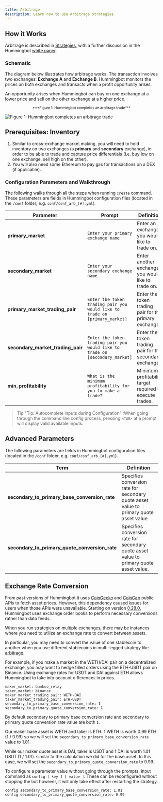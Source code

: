 ```yaml
---
title: Arbitrage
description: Learn how to use Arbitrage strategies
---
```


## How it Works

Arbitrage is described in [Strategies](/strategies/), with a further discussion in the Hummingbot [white paper](https://hummingbot.io/hummingbot.pdf).

### Schematic

The diagram below illustrates how arbitrage works. The transaction involves two exchanges: **Exchange A** and **Exchange B**. Hummingbot monitors the prices on both exchanges and transacts when a profit opportunity arises.

An opportunity arises when Hummingbot can buy on one exchange at a lower price and sell on the other exchange at a higher price.

<small>
  <center>***Figure 1: Hummingbot completes an arbitrage trade***</center>
</small>

![Figure 1: Hummingbot completes an arbitrage trade](arbitrage.png)

## Prerequisites: Inventory

1. Similar to cross-exchange market making, you will need to hold inventory on two exchanges (a **primary** and **secondary** exchange), in order to be able to trade and capture price differentials (i.e. buy low on one exchange, sell high on the other).
2. You will also need some Ethereum to pay gas for transactions on a DEX (if applicable).

### Configuration Parameters and Walkthrough

The following walks through all the steps when running `create` command. These parameters are fields in Hummingbot configuration files (located in the `/conf` folder, e.g. `conf/conf_arb_[#].yml`).

| Parameter                         | Prompt                                                                       | Definition                                               |
| --------------------------------- | ---------------------------------------------------------------------------- | -------------------------------------------------------- |
| **primary_market**                | `Enter your primary exchange name`                                           | Enter an exchange you would like to trade on.            |
| **secondary_market**              | `Enter your secondary exchange name`                                         | Enter another exchange you would like to trade on.       |
| **primary_market_trading_pair**   | `Enter the token trading pair you would like to trade on [primary_market]`   | Enter the token trading pair for the primary exchange.   |
| **secondary_market_trading_pair** | `Enter the token trading pair you would like to trade on [secondary_market]` | Enter the token trading pair for the secondary exchange. |
| **min_profitability**             | `What is the minimum profitability for you to make a trade?`                 | Minimum profitability target required to execute trades. |

> Tip "Tip: Autocomplete Inputs during Configuration" :When going through the command line config process, pressing `<TAB>` at a prompt will display valid available inputs.

## Advanced Parameters

The following parameters are fields in Hummingbot configuration files (located in the `/conf` folder, e.g. `conf/conf_arb_[#].yml`).

| Term                                           | Definition                                                                              |
| ---------------------------------------------- | --------------------------------------------------------------------------------------- |
| **secondary_to_primary_base_conversion_rate**  | Specifies conversion rate for secondary quote asset value to primary quote asset value. |
| **secondary_to_primary_quote_conversion_rate** | Specifies conversion rate for secondary quote asset value to primary quote asset value. |

## Exchange Rate Conversion

From past versions of Hummingbot it uses [CoinGecko](https://www.coingecko.com/en/api) and [CoinCap](https://docs.coincap.io/?version=latest) public APIs to fetch asset prices. However, this dependency caused issues for users when those APIs were unavailable. Starting on version [0.28.0](/release-notes/0.28.0/#removed-dependency-on-external-data-feeds), Hummingbot uses exchange order books to perform necessary conversions rather than data feeds.

When you run strategies on multiple exchanges, there may be instances where you need to utilize an exchange rate to convert between assets.

In particular, you may need to convert the value of one stablecoin to another when you use different stablecoins in multi-legged strategy like [arbitrage](/strategies/arbitrage/).

For example, if you make a market in the WETH/DAI pair on a decentralized exchange, you may want to hedge filled orders using the ETH-USDT pair on Binance. Using exchange rates for USDT and DAI against ETH allows Hummingbot to take into account differences in prices.

```
maker_market: bamboo_relay
taker_market: binance
maker_market_trading_pair: WETH-DAI
taker_market_trading_pair: ETH-USDT
secondary_to_primary_base_conversion_rate: 1
secondary_to_primary_quote_conversion_rate: 1
```

By default secondary to primary base conversion rate and secondary to primary quote conversion rate value are both `1`.

Our maker base asset is WETH and taker is ETH. 1 WETH is worth 0.99 ETH (1 / 0.99) so we will set the `secondary_to_primary_base_conversion_rate` value to 1.01.

While our maker quote asset is DAI, taker is USDT and 1 DAI is worth 1.01 USDT (1 / 1.01). similar to the calculation we did for the base asset. In this case, we will set the `secondary_to_primary_quote_conversion_rate` to 0.99.

To configure a parameter value without going through the prompts, input command as `config [ key ] [ value ]`. These can be reconfigured without stopping the bot however, it will only take effect after restarting the strategy.

```
config secondary_to_primary_base_conversion_rate: 1.01
config secondary_to_primary_quote_conversion_rate: 0.99
```
